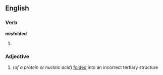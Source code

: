 ==English==

===Verb===
'''misfolded'''

# {{past of|[[misfold]]}}

===Adjective===
{{en-adj}}

#(''of a protein or nucleic acid'') [[folded]] into an incorrect tertiary structure